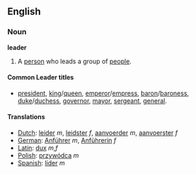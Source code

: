 ==English==
===Noun===

'''leader'''

#A [[person]] who leads a group of [[people]].

====Common Leader titles====
*[[president]], [[king]]/[[queen]], [[emperor]]/[[empress]], [[baron]]/[[baroness]], [[duke]]/[[duchess]], [[governor]], [[mayor]], [[sergeant]], [[general]].
====Translations====
*[[Dutch]]: [[leider]] ''m'', [[leidster]] ''f'', [[aanvoerder]] ''m'', [[aanvoerster]] ''f''
*[[German]]: [[Anführer]] ''m'', [[Anführerin]] ''f''
*[[Latin]]: [[dux]] ''m'',''f''
*[[Polish]]: [[przywódca]] ''m''
*[[Spanish]]: [[líder]] ''m''